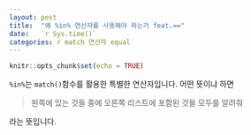 ```yaml
---
layout: post
title:  "왜 %in% 연산자를 사용해야 하는가 feat.=="
date:   `r Sys.time()`
categories: r match 연산자 equal
---
```


```r
knitr::opts_chunk$set(echo = TRUE)
```

`%in%`는 `match()`함수를 활용한 특별한 연산자입니다. 어떤 뜻이냐 하면 

> 왼쪽에 있는 것들 중에 오른쪽 리스트에 포함된 것들 모두를 알려줘

라는 뜻입니다. 